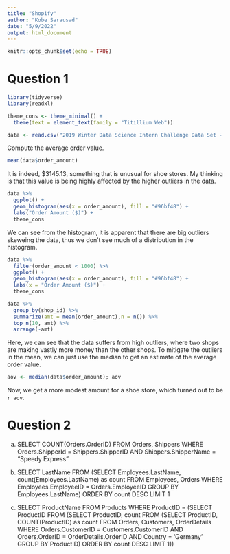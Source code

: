 ```yaml
---
title: "Shopify"
author: "Kobe Sarausad"
date: "5/9/2022"
output: html_document
---
```


```r
knitr::opts_chunk$set(echo = TRUE)
```

# Question 1

```r
library(tidyverse)
library(readxl)

theme_cons <- theme_minimal() +
  theme(text = element_text(family = "Titillium Web"))

data <- read.csv("2019 Winter Data Science Intern Challenge Data Set - Sheet1.csv")
```


Compute the average order value.

```r
mean(data$order_amount)
```

It is indeed, $3145.13, something that is unusual for shoe stores. My thinking is that this value is being highly affected by the higher outliers in the data.

```r
data %>% 
  ggplot() +
  geom_histogram(aes(x = order_amount), fill = "#96bf48") +
  labs("Order Amount ($)") +
  theme_cons
```

We can see from the histogram, it is apparent that there are big outliers skeweing the data, thus we don't see much of a distribution in the histogram.

```r
data %>%
  filter(order_amount < 1000) %>% 
  ggplot() +
  geom_histogram(aes(x = order_amount), fill = "#96bf48") +
  labs(x = "Order Amount ($)") +
  theme_cons
```

```r
data %>% 
  group_by(shop_id) %>% 
  summarize(amt = mean(order_amount),n = n()) %>% 
  top_n(10, amt) %>% 
  arrange(-amt)
```

Here, we can see that the data suffers from high outliers, where two shops are making vastly more money than the other shops. To mitigate the outliers in the mean, we can just use the median to get an estimate of the average order value.

```r
aov <- median(data$order_amount); aov
````

Now, we get a more modest amount for a shoe store, which turned out to be `r aov`.

# Question 2

  (a) SELECT COUNT(Orders.OrderID) FROM Orders, Shippers
WHERE Orders.ShipperId = Shippers.ShipperID AND Shippers.ShipperName = "Speedy Express"

  (b) SELECT LastName FROM
(SELECT Employees.LastName, count(Employees.LastName) as count FROM Employees, Orders
WHERE Employees.EmployeeID = Orders.EmployeeID
GROUP BY Employees.LastName)
ORDER BY count DESC
LIMIT 1

  (c) SELECT ProductName FROM Products
WHERE ProductID = (SELECT ProductID FROM (SELECT ProductID, count FROM (SELECT ProductID, COUNT(ProductID) as count FROM Orders, Customers, OrderDetails
WHERE Orders.CustomerID = Customers.CustomerID AND Orders.OrderID = OrderDetails.OrderID AND Country = 'Germany'
GROUP BY ProductID) ORDER BY count DESC LIMIT 1))
